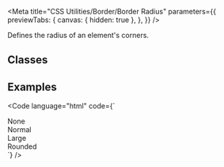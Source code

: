 
<Meta
  title="CSS Utilities/Border/Border Radius"
  parameters={{
    previewTabs: {
      canvas: { hidden: true },
    },
  }}
/>

<Banner label="Border Radius" section="CSS Utilities" color="yellow" puzzle />

<Lead>Defines the radius of an element's corners.</Lead>

## Classes

<CssBorderRadius />

## Examples

<Code language="html" code={`
<div class="has-border-primary has-radius-none p-small mb-small">None</div>
<div class="has-border-primary has-radius-normal p-small mb-small">Normal</div>
<div class="has-border-primary has-radius-large p-small mb-small">Large</div>
<div class="has-border-primary has-radius-rounded p-small mb-small">Rounded</div>
`} />

<Footer>
  <LinkCards>
    <LinkCard
      pageTitle="Foundation/Border & Radius"
      description="Clarification of how borders and border-radius are utilized"
    />
    <LinkCard
      pageTitle="Foundation/Design Tokens"
      description="Design tokens serve as the definitive source for naming and storing design choices."
    />
  </LinkCards>
</Footer>

